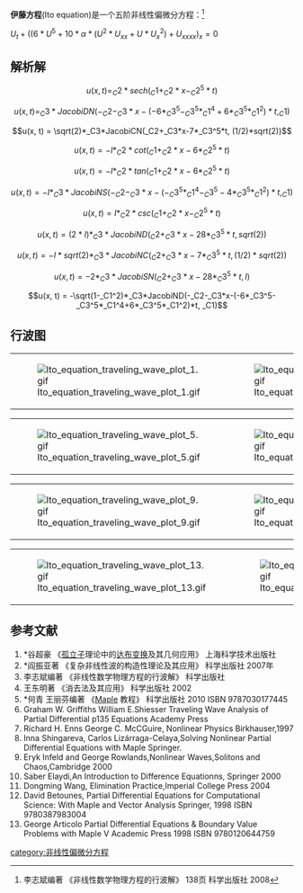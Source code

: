 '''伊藤方程'''(Ito equation)是一个五阶非线性偏微分方程：<ref>李志斌编著 《非线性数学物理方程的行波解》 138页 科学出版社 2008</ref>

<math> U_{t}+((6*U^5+10*\alpha*(U^2*U_{xx}+U*U_{x}^2)+U_{xxxx})_{x}=0 </math>

==解析解==
:<math>u(x, t) = _C2*sech(_C1+_C2*x-_C2^5*t)</math>
:<math>u(x, t) = _C3*JacobiDN(-_C2-_C3*x-(-6*_C3^5-_C3^5*_C1^4+6*_C3^5*_C1^2)*t, _C1)</math>
:<math>u(x, t) = \sqrt(2)*_C3*JacobiCN(_C2+_C3*x-7*_C3^5*t, (1/2)*sqrt(2))</math>
:<math>u(x, t) = -I*_C2*cot(_C1+_C2*x-6*_C2^5*t)</math>
:<math>u(x, t) = -I*_C2*tan(_C1+_C2*x-6*_C2^5*t)</math>
:<math>u(x, t) = -I*_C3*JacobiNS(-_C2-_C3*x-(-_C3^5*_C1^4-_C3^5-4*_C3^5*_C1^2)*t, _C1)</math>
:<math>u(x, t) = I*_C2*csc(_C1+_C2*x-_C2^5*t)</math>
:<math>u(x, t) = (2*I)*_C3*JacobiND(_C2+_C3*x-28*_C3^5*t, sqrt(2))</math>
:<math>u(x, t) = -I*sqrt(2)*_C3*JacobiNC(_C2+_C3*x-7*_C3^5*t, (1/2)*sqrt(2))</math>
:<math>u(x, t) = -2*_C3*JacobiSN(_C2+_C3*x-28*_C3^5*t, I)</math>
:<math>u(x, t) = -\sqrt(1-_C1^2)*_C3*JacobiND(-_C2-_C3*x-(-6*_C3^5-_C3^5*_C1^4+6*_C3^5*_C1^2)*t, _C1)</math>

==行波图==
{|
|[[File:Ito_equation_traveling_wave_plot_1.gif|thumb]]
|[[File:Ito_equation_traveling_wave_plot_2.gif|thumb]]
|[[File:Ito_equation_traveling_wave_plot_3.gif|thumb]]
|[[File:Ito_equation_traveling_wave_plot_4.gif|thumb]]
|}
{|
|[[File:Ito_equation_traveling_wave_plot_5.gif|thumb]]
|[[File:Ito_equation_traveling_wave_plot_6.gif|thumb]]
|[[File:Ito_equation_traveling_wave_plot_7.gif|thumb]]
|[[File:Ito_equation_traveling_wave_plot_8.gif|thumb]]
|}
{|
|[[File:Ito_equation_traveling_wave_plot_9.gif|thumb]]
|[[File:Ito_equation_traveling_wave_plot_10.gif|thumb]]
|[[File:Ito_equation_traveling_wave_plot_11.gif|thumb]]
|[[File:Ito_equation_traveling_wave_plot_12.gif|thumb]]
|}
{|
|[[File:Ito_equation_traveling_wave_plot_13.gif|thumb]]
|[[File:Ito_equation_traveling_wave_plot_14.gif|thumb]]
|[[File:Ito_equation_traveling_wave_plot_15.gif|thumb]]
|[[File:Ito_equation_traveling_wave_plot_16.gif|thumb]]
|}

==参考文献==
<references/>
# *谷超豪 《[[孤立子|孤立子]]理论中的[[达布变换|达布变换]]及其几何应用》 上海科学技术出版社
# *阎振亚著 《复杂非线性波的构造性理论及其应用》 科学出版社 2007年
# 李志斌编著 《非线性数学物理方程的行波解》 科学出版社
#王东明著 《消去法及其应用》 科学出版社 2002
# *何青 王丽芬编著 《[[Maple|Maple]] 教程》 科学出版社 2010 ISBN 9787030177445
#Graham W. Griffiths William E.Shiesser Traveling Wave Analysis of Partial Differential p135 Equations Academy Press
# Richard H. Enns George C. McCGuire, Nonlinear Physics Birkhauser,1997
#Inna Shingareva, Carlos Lizárraga-Celaya,Solving Nonlinear Partial Differential Equations with Maple Springer.
#Eryk Infeld and George Rowlands,Nonlinear Waves,Solitons and Chaos,Cambridge 2000
#Saber Elaydi,An Introduction to Difference Equationns, Springer 2000
#Dongming Wang, Elimination Practice,Imperial College Press 2004
# David Betounes, Partial Differential Equations for Computational Science: With Maple and Vector Analysis Springer, 1998 ISBN 9780387983004
# George Articolo Partial Differential Equations & Boundary Value Problems with Maple V Academic Press 1998 ISBN 9780120644759

{{非线性偏微分方程}}

[[category:非线性偏微分方程|category:非线性偏微分方程]]